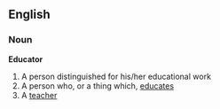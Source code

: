 ==English==
=== Noun ===
'''Educator'''
# A person distinguished for his/her educational work
# A person who, or a thing which, [[educates]] 
# A [[teacher]]